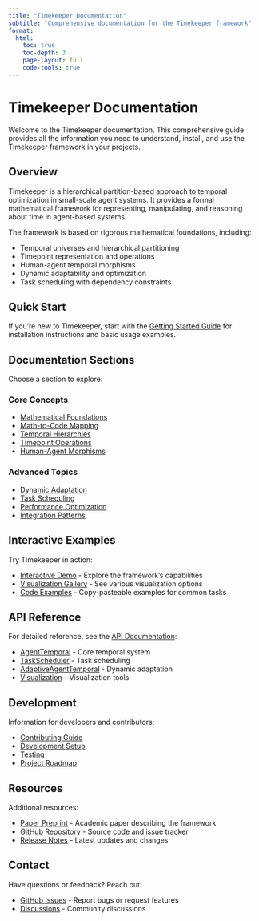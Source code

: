 ```yaml
---
title: "Timekeeper Documentation"
subtitle: "Comprehensive documentation for the Timekeeper framework"
format:
  html:
    toc: true
    toc-depth: 3
    page-layout: full
    code-tools: true
---
```


# Timekeeper Documentation

Welcome to the Timekeeper documentation. This comprehensive guide provides all the information you need to understand, install, and use the Timekeeper framework in your projects.

## Overview

Timekeeper is a hierarchical partition-based approach to temporal optimization in small-scale agent systems. It provides a formal mathematical framework for representing, manipulating, and reasoning about time in agent-based systems.

The framework is based on rigorous mathematical foundations, including:

- Temporal universes and hierarchical partitioning
- Timepoint representation and operations
- Human-agent temporal morphisms
- Dynamic adaptability and optimization
- Task scheduling with dependency constraints

## Quick Start

If you're new to Timekeeper, start with the [Getting Started Guide](getting-started.html) for installation instructions and basic usage examples.

## Documentation Sections

Choose a section to explore:

::: {.grid}

::: {.g-col-6}
### Core Concepts

- [Mathematical Foundations](math-foundations.html)
- [Math-to-Code Mapping](math-to-code.html)
- [Temporal Hierarchies](temporal-hierarchies.html)
- [Timepoint Operations](timepoint-operations.html)
- [Human-Agent Morphisms](human-agent-morphisms.html)
:::

::: {.g-col-6}
### Advanced Topics

- [Dynamic Adaptation](dynamic-adaptation.html)
- [Task Scheduling](task-scheduling.html)
- [Performance Optimization](performance-optimization.html)
- [Integration Patterns](integration-patterns.html)
:::

:::

## Interactive Examples

Try Timekeeper in action:

- [Interactive Demo](interactive-demo.html) - Explore the framework's capabilities
- [Visualization Gallery](visualization-gallery.html) - See various visualization options
- [Code Examples](code-examples.html) - Copy-pasteable examples for common tasks

## API Reference

For detailed reference, see the [API Documentation](../api/index.html):

- [AgentTemporal](../api/agent_temporal.html) - Core temporal system
- [TaskScheduler](../api/task_scheduler.html) - Task scheduling
- [AdaptiveAgentTemporal](../api/adaptive_agent_temporal.html) - Dynamic adaptation
- [Visualization](../api/visualization.html) - Visualization tools

## Development

Information for developers and contributors:

- [Contributing Guide](contributing.html)
- [Development Setup](development-setup.html)
- [Testing](testing.html)
- [Project Roadmap](roadmap.html)

## Resources

Additional resources:

- [Paper Preprint](https://arxiv.org/abs/XXXX.XXXXX) - Academic paper describing the framework
- [GitHub Repository](https://github.com/verlyn13/timekeeper) - Source code and issue tracker
- [Release Notes](release-notes.html) - Latest updates and changes

## Contact

Have questions or feedback? Reach out:

- [GitHub Issues](https://github.com/verlyn13/timekeeper/issues) - Report bugs or request features
- [Discussions](https://github.com/verlyn13/timekeeper/discussions) - Community discussions